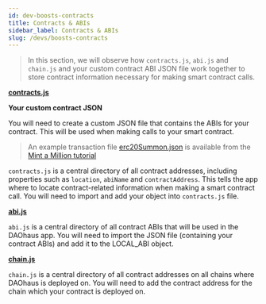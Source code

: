 ```yaml
---
id: dev-boosts-contracts
title: Contracts & ABIs
sidebar_label: Contracts & ABIs
slug: /devs/boosts-contracts
---
```


> In this section, we will observe how `contracts.js`, `abi.js` and `chain.js` and your custom contract ABI JSON file work together to store contract information necessary for making smart contract calls.

[**contracts.js**](https://github.com/HausDAO/daohaus-app/blob/develop/src/data/contracts.js)

**Your custom contract JSON**

You will need to create a custom JSON file that contains the ABIs for your contract. This will be used when making calls to your smart contract. 

> An example transaction file [erc20Summon.json](https://github.com/HausDAO/daohaus-app/blob/9698ba8a9535f7b85f84553aa6defb9181604f44/src/contracts/erc20Summon.json) is available from the [Mint a Million tutorial](/docs/devs/build-a-boost/)

`contracts.js` is a central directory of all contract addresses, including properties such as `location`, `abiName` and `contractAddress`. This tells the app where to locate contract-related information when making a smart contract call. You will need to import and add your object into `contracts.js` file.

[**abi.js**](https://github.com/HausDAO/daohaus-app/blob/develop/src/utils/abi.js) 

`abi.js` is a central directory of all contract ABIs that will be used in the DAOhaus app. You will need to import the JSON file (containing your contract ABIs) and add it to the LOCAL_ABI object. 

[**chain.js**](https://github.com/HausDAO/daohaus-app/blob/develop/src/utils/chain.js) 

`chain.js` is a central directory of all contract addresses on all chains where DAOhaus is deployed on. You will need to add the contract address for the chain which your contract is deployed on. 
